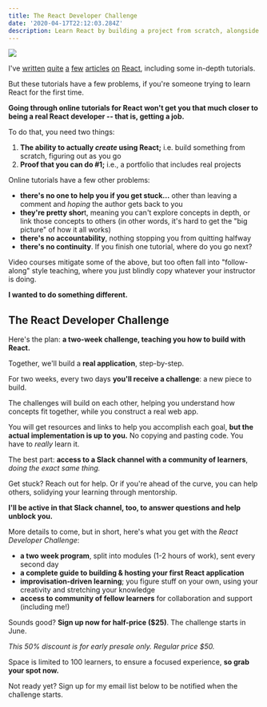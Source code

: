 ```yaml
---
title: The React Developer Challenge
date: '2020-04-17T22:12:03.284Z'
description: Learn React by building a project from scratch, alongside a community of fellow learners
---
```


![](./cover.png)

I've [written](https://scottdomes.com/tiny-components/) [quite](https://scottdomes.com/react-lifecycle-methods/) [a](https://scottdomes.com/react-native-authentication/) [few](https://scottdomes.com/react-native-sexy-forms/) [articles](https://medium.com/free-code-camp/everything-you-need-to-know-about-react-eaedf53238c4) [on](https://engineering.musefind.com/build-your-first-progressive-web-app-with-react-8e1449c575cd) [React](https://scottdomes.com/how-to-write-great-react/), including some in-depth tutorials.

But these tutorials have a few problems, if you're someone trying to learn React for the first time.

**Going through online tutorials for React won't get you that much closer to being a real React developer -- that is, getting a job.**

To do that, you need two things:

1. **The ability to actually _create_ using React;** i.e. build something from scratch, figuring out as you go
2. **Proof that you can do #1;** i.e., a portfolio that includes real projects

Online tutorials have a few other problems:

- **there's no one to help you if you get stuck...** other than leaving a comment and _hoping_ the author gets back to you
- **they're pretty shor**t, meaning you can't explore concepts in depth, or link those concepts to others (in other words, it's hard to get the "big picture" of how it all works)
- **there's no accountability**, nothing stopping you from quitting halfway
- **there's no continuity**. If you finish one tutorial, where do you go next?

Video courses mitigate some of the above, but too often fall into "follow-along" style teaching, where you just blindly copy whatever your instructor is doing.

**I wanted to do something different.**

## The React Developer Challenge

Here's the plan: **a two-week challenge, teaching you how to build with React.**

Together, we'll build a **real application**, step-by-step.

For two weeks, every two days **you'll receive a challenge**: a new piece to build.

The challenges will build on each other, helping you understand how concepts fit together, while you construct a real web app.

You will get resources and links to help you accomplish each goal, **but the actual implementation is up to you.** No copying and pasting code. You have to *really* learn it.

The best part: **access to a Slack channel with a community of learners**, _doing the exact same thing._

Get stuck? Reach out for help. Or if you're ahead of the curve, you can help others, solidying your learning through mentorship.

**I'll be active in that Slack channel, too, to answer questions and help unblock you.**

More details to come, but in short, here's what you get with the *React Developer Challenge*:
- **a two week program**, split into modules (1-2 hours of work), sent every second day
- **a complete guide to building & hosting your first React application**
- **improvisation-driven learning**; you figure stuff on your own, using your creativity and stretching your knowledge
- **access to community of fellow learners** for collaboration and support (including me!)

Sounds good? **Sign up now for half-price ($25)**. The challenge starts in June.

*This 50% discount is for early presale only. Regular price $50.*

Space is limited to 100 learners, to ensure a focused experience, **so grab your spot now.**

<Checkout />

Not ready yet? Sign up for my email list below to be notified when the challenge starts.

<EmailSignup />